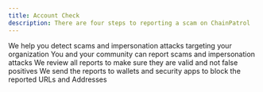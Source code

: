 ```yaml
---
title: Account Check
description: There are four steps to reporting a scam on ChainPatrol
---
```


<CardGroup cols={2}>
  <Card title="Detect" icon="square-1" color="#ea5a0c" href="/reporting-flow/detect">
    We help you detect scams and impersonation attacks targeting your organization
  </Card>
  <Card title="Report" icon="square-2" color="#0285c7" href="/reporting-flow/report">
    You and your community can report scams and impersonation attacks
  </Card>
  <Card title="Review" icon="square-3" color="#16a34a" href="/reporting-flow/review">
    We review all reports to make sure they are valid and not false positives
  </Card>
  <Card title="Protect" icon="square-4" color="#dc2626" href="/reporting-flow/protect">
    We send the reports to wallets and security apps to block the reported URLs and Addresses
  </Card>
</CardGroup>
